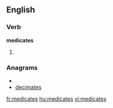 
==English==

===Verb===
'''medicates'''

# {{third-person singular of|[[medicate]]}}

===Anagrams===
* {{alphagram|acdeeimst}}
* [[decimates#English|decimates]]

[[fr:medicates]]
[[hu:medicates]]
[[vi:medicates]]